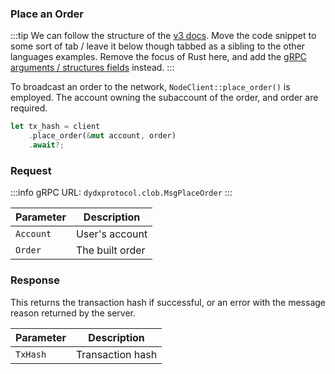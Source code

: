### Place an Order

:::tip
We can follow the structure of the [v3 docs](https://dydxprotocol.github.io/v3-teacher/?python#create-a-new-order).
Move the code snippet to some sort of tab / leave it below though tabbed as a sibling to the other languages examples.
Remove the focus of Rust here, and add the [gRPC arguments / structures fields](https://github.com/dydxprotocol/v4-chain/blob/d2d65905a844ed607aef7850168c23844533d8ee/proto/dydxprotocol/clob/tx.proto#L78) instead.
:::

To broadcast an order to the network, `NodeClient::place_order()` is employed. The account owning the subaccount of the order, and order are required.

```rust [main.rs]
let tx_hash = client
    .place_order(&mut account, order)
    .await?;
```

### Request

:::info
gRPC URL: `dydxprotocol.clob.MsgPlaceOrder`
:::

| Parameter | Description |
| --- | --- |
| `Account` | User's account |
| `Order` | The built order |

### Response

This returns the transaction hash if successful, or an error with the message reason returned by the server.

| Parameter | Description |
| --- | --- |
| `TxHash` | Transaction hash |
